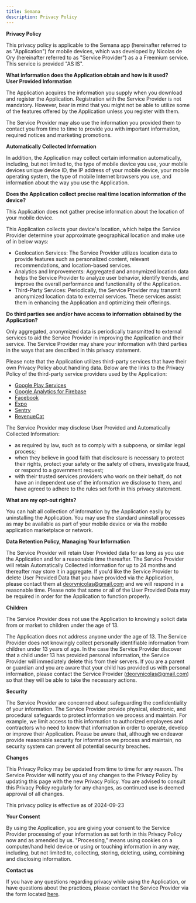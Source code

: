 ```yaml
---
title: Semana
description: Privacy Policy
---
```


**Privacy Policy**

This privacy policy is applicable to the Semana app (hereinafter referred to as "Application") for mobile devices, which was developed by Nicolas de Ory (hereinafter referred to as "Service Provider") as a a Freemium service. This service is provided "AS IS".

**What information does the Application obtain and how is it used?**  
**User Provided Information**

The Application acquires the information you supply when you download and register the Application. Registration with the Service Provider is not mandatory. However, bear in mind that you might not be able to utilize some of the features offered by the Application unless you register with them.

The Service Provider may also use the information you provided them to contact you from time to time to provide you with important information, required notices and marketing promotions.

**Automatically Collected Information**

In addition, the Application may collect certain information automatically, including, but not limited to, the type of mobile device you use, your mobile devices unique device ID, the IP address of your mobile device, your mobile operating system, the type of mobile Internet browsers you use, and information about the way you use the Application.

**Does the Application collect precise real time location information of the device?**

This Application does not gather precise information about the location of your mobile device.

This Application collects your device's location, which helps the Service Provider determine your approximate geographical location and make use of in below ways:

*   Geolocation Services: The Service Provider utilizes location data to provide features such as personalized content, relevant recommendations, and location-based services.
*   Analytics and Improvements: Aggregated and anonymized location data helps the Service Provider to analyze user behavior, identify trends, and improve the overall performance and functionality of the Application.
*   Third-Party Services: Periodically, the Service Provider may transmit anonymized location data to external services. These services assist them in enhancing the Application and optimizing their offerings.

**Do third parties see and/or have access to information obtained by the Application?**

Only aggregated, anonymized data is periodically transmitted to external services to aid the Service Provider in improving the Application and their service. The Service Provider may share your information with third parties in the ways that are described in this privacy statement.

Please note that the Application utilizes third-party services that have their own Privacy Policy about handling data. Below are the links to the Privacy Policy of the third-party service providers used by the Application:

*   [Google Play Services](https://www.google.com/policies/privacy/)
*   [Google Analytics for Firebase](https://firebase.google.com/support/privacy)
*   [Facebook](https://www.facebook.com/about/privacy/update/printable)
*   [Expo](https://expo.io/privacy)
*   [Sentry](https://sentry.io/privacy/)
*   [RevenueCat](https://www.revenuecat.com/privacy)

The Service Provider may disclose User Provided and Automatically Collected Information:

*   as required by law, such as to comply with a subpoena, or similar legal process;
*   when they believe in good faith that disclosure is necessary to protect their rights, protect your safety or the safety of others, investigate fraud, or respond to a government request;
*   with their trusted services providers who work on their behalf, do not have an independent use of the information we disclose to them, and have agreed to adhere to the rules set forth in this privacy statement.

**What are my opt-out rights?**

You can halt all collection of information by the Application easily by uninstalling the Application. You may use the standard uninstall processes as may be available as part of your mobile device or via the mobile application marketplace or network.

**Data Retention Policy, Managing Your Information**

The Service Provider will retain User Provided data for as long as you use the Application and for a reasonable time thereafter. The Service Provider will retain Automatically Collected information for up to 24 months and thereafter may store it in aggregate. If you'd like the Service Provider to delete User Provided Data that you have provided via the Application, please contact them at deorynicolas@gmail.com and we will respond in a reasonable time. Please note that some or all of the User Provided Data may be required in order for the Application to function properly.

**Children**

The Service Provider does not use the Application to knowingly solicit data from or market to children under the age of 13.

The Application does not address anyone under the age of 13. The Service Provider does not knowingly collect personally identifiable information from children under 13 years of age. In the case the Service Provider discover that a child under 13 has provided personal information, the Service Provider will immediately delete this from their servers. If you are a parent or guardian and you are aware that your child has provided us with personal information, please contact the Service Provider (deorynicolas@gmail.com) so that they will be able to take the necessary actions.

**Security**

The Service Provider are concerned about safeguarding the confidentiality of your information. The Service Provider provide physical, electronic, and procedural safeguards to protect information we process and maintain. For example, we limit access to this information to authorized employees and contractors who need to know that information in order to operate, develop or improve their Application. Please be aware that, although we endeavor provide reasonable security for information we process and maintain, no security system can prevent all potential security breaches.

**Changes**

This Privacy Policy may be updated from time to time for any reason. The Service Provider will notify you of any changes to the Privacy Policy by updating this page with the new Privacy Policy. You are advised to consult this Privacy Policy regularly for any changes, as continued use is deemed approval of all changes.

This privacy policy is effective as of 2024-09-23

**Your Consent**

By using the Application, you are giving your consent to the Service Provider processing of your information as set forth in this Privacy Policy now and as amended by us. "Processing,” means using cookies on a computer/hand held device or using or touching information in any way, including, but not limited to, collecting, storing, deleting, using, combining and disclosing information.

**Contact us**

If you have any questions regarding privacy while using the Application, or have questions about the practices, please contact the Service Provider via the form located [here](http://nicolasdeory.com/contact-me).
